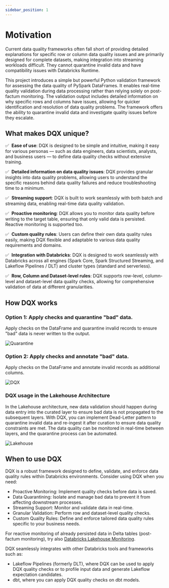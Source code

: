 ```yaml
---
sidebar_position: 1
---
```


# Motivation

Current data quality frameworks often fall short of providing detailed explanations for specific row or column
data quality issues and are primarily designed for complete datasets, 
making integration into streaming workloads difficult.
They cannot quarantine invalid data and have compatibility issues with Databricks Runtime.

This project introduces a simple but powerful Python validation framework for assessing the data quality of PySpark DataFrames.
It enables real-time quality validation during data processing rather than relying solely on post-factum monitoring.
The validation output includes detailed information on why specific rows and columns have issues, 
allowing for quicker identification and resolution of data quality problems. The framework offers the ability to quarantine invalid data
and investigate quality issues before they escalate.

## What makes DQX unique?

✅ &nbsp;**Ease of use**: DQX is designed to be simple and intuitive, making it easy for various personas — such as data engineers, data scientists, analysts, and business users — to define data quality checks without extensive training.

✅ &nbsp;**Detailed information on data quality issues**: DQX provides granular insights into data quality problems, allowing users to understand the specific reasons behind data quality failures and reduce troubleshooting time to a minimum.

✅ &nbsp;**Streaming support**: DQX is built to work seamlessly with both batch and streaming data, enabling real-time data quality validation.

✅ &nbsp;**Proactive monitoring**: DQX allows you to monitor data quality before writing to the target table, ensuring that only valid data is persisted. Reactive monitoring is supported too.

✅ &nbsp;**Custom quality rules**: Users can define their own data quality rules easily, making DQX flexible and adaptable to various data quality requirements and domains.

✅ &nbsp;**Integration with Databricks**: DQX is designed to work seamlessly with Databricks across all engines (Spark Core, Spark Structured Streaming, and Lakeflow Pipelines / DLT) and cluster types (standard and serverless).

✅ &nbsp;**Row, Column and Dataset-level rules**: DQX supports row-level, column-level and dataset-level data quality checks, allowing for comprehensive validation of data at different granularities.

## How DQX works

### Option 1: Apply checks and quarantine "bad" data.

Apply checks on the DataFrame and quarantine invalid records to ensure "bad" data is never written to the output.

<div className='bg-gray-100 p-4 rounded-lg'>
 <img src={useBaseUrl('/img/dqx_quarantine.png')} alt="Quarantine" />
</div>

### Option 2: Apply checks and annotate "bad" data.

Apply checks on the DataFrame and annotate invalid records as additional columns.

<div className='bg-gray-100 p-4 rounded-lg'>
 <img src={useBaseUrl('/img/dqx.png')} alt="DQX" />
</div>

### DQX usage in the Lakehouse Architecture

In the Lakehouse architecture, new data validation should happen during data entry into the curated layer to ensure bad data is not propagated to the subsequent layers.
With DQX, you can implement Dead-Letter pattern to quarantine invalid data and re-ingest it after curation to ensure data quality constraints are met.
The data quality can be monitored in real-time between layers, and the quarantine process can be automated.

<div className='bg-gray-100 p-4 rounded-lg'>
 <img src={useBaseUrl('/img/dqx_lakehouse.png')} alt="Lakehouse" />
</div>

## When to use DQX

DQX is a robust framework designed to define, validate, and enforce data quality rules within Databricks environments.
Consider using DQX when you need:
* Proactive Monitoring: Implement quality checks before data is saved.
* Data Quarantining: Isolate and manage bad data to prevent it from affecting downstream processes.
* Streaming Support: Monitor and validate data in real-time.
* Granular Validation: Perform row and dataset-level quality checks.
* Custom Quality Rules: Define and enforce tailored data quality rules specific to your business needs.

For reactive monitoring of already persisted data in Delta tables (post-factum monitoring), try also [Databricks Lakehouse Monitoring](https://docs.databricks.com/en/lakehouse-monitoring/index.html).

DQX seamlessly integrates with other Databricks tools and frameworks such as:
* Lakeflow Pipelines (formerly DLT), where DQX can be used to apply DQX quality checks or to profile input data and generate Lakeflow expectation candidates.
* dbt, where you can apply DQX quality checks on dbt models.
